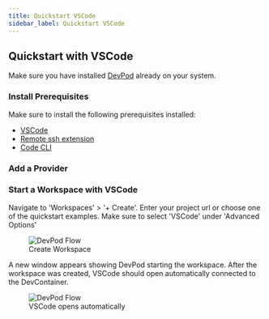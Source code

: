 ```yaml
---
title: Quickstart VSCode
sidebar_label: Quickstart VSCode
---
```



## Quickstart with VSCode

Make sure you have installed [DevPod](./install.mdx) already on your system.

### Install Prerequisites

Make sure to install the following prerequisites installed:
* [VSCode](https://code.visualstudio.com/download)
* [Remote ssh extension](https://marketplace.visualstudio.com/items?itemName=ms-vscode-remote.remote-ssh)
* [Code CLI](https://code.visualstudio.com/docs/editor/command-line)

### Add a Provider

<AddProvider />

### Start a Workspace with VSCode

Navigate to 'Workspaces' > '+ Create'. Enter your project url or choose one of the quickstart examples. Make sure to select 'VSCode' under 'Advanced Options'

<figure>
  <img src="/docs/media/create-workspace-vscode.png" alt="DevPod Flow" />
  <figcaption>Create Workspace</figcaption>
</figure>


<CreateWorkspace ide="VSCode" />

A new window appears showing DevPod starting the workspace. After the workspace was created, VSCode should open automatically connected to the DevContainer.

<figure>
  <img src="/docs/media/create-workspace-vscode-2.png" alt="DevPod Flow" />
  <figcaption>VSCode opens automatically</figcaption>
</figure>

